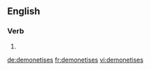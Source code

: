 ==English==

===Verb===
{{head|en|verb form}}

# {{en-third-person singular of|demonetise}}

[[de:demonetises]]
[[fr:demonetises]]
[[vi:demonetises]]